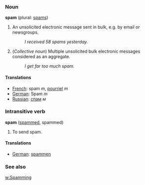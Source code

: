 ===Noun===
'''spam''' (plural: [[spams]])

# An unsolicited electronic message sent in bulk, e.g. by email or newsgroups.
#: ''I received 58 spams yesterday.''
# (''Collective noun'') Multiple unsolicited bulk electronic messages considered as an aggregate.
#: ''I get far too much spam.''

==== Translations ====
*[[French]]: spam ''m'', [[pourriel]] ''m''
*[[German]]: Spam ''m''
*[[Russian]]: [[спам]] ''м''

===Intransitive verb===
'''spam''' ([[spammed]], spammed)

# To send spam.

==== Translations ====
*[[German]]: [[spammen]]

===See also===
[[w:Spamming]]